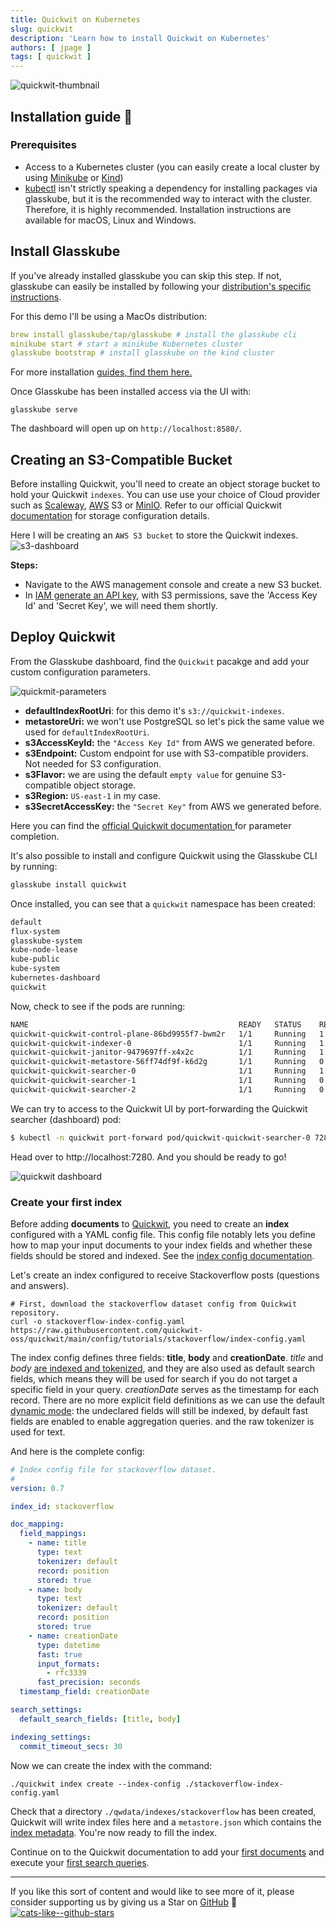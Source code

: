 ```yaml
---
title: Quickwit on Kubernetes
slug: quickwit
description: 'Learn how to install Quickwit on Kubernetes'
authors: [ jpage ]
tags: [ quickwit ]
---
```



![quickwit-thumbnail](https://github.com/glasskube/glasskube/assets/38757612/03478d89-1d11-4263-93ca-f80d1607cef9)

## Installation guide 🦮

### Prerequisites​

- Access to a Kubernetes cluster (you can easily create a local cluster by using [Minikube](https://minikube.sigs.k8s.io/docs/start/?arch=%2Fmacos%2Fx86-64%2Fstable%2Fbinary+download) or [Kind](https://kind.sigs.k8s.io/))
- [kubectl](https://kubernetes.io/docs/tasks/tools/) isn't strictly speaking a dependency for installing packages via glasskube, but it is the recommended way to interact with the cluster. Therefore, it is highly recommended. Installation instructions are available for macOS, Linux and Windows.

## Install Glasskube

If you've already installed glasskube you can skip this step.
If not, glasskube can easily be installed by following your [distribution's specific instructions](/docs/getting-started/install/).

For this demo I'll be using a MacOs distribution:
``` yaml
brew install glasskube/tap/glasskube # install the glasskube cli
minikube start # start a minikube Kubernetes cluster
glasskube bootstrap # install glasskube on the kind cluster
```
For more installation [guides, find them here.](/docs/getting-started/install/)

Once Glasskube has been installed access via the UI with:
```
glasskube serve
```
The dashboard will open up on `http://localhost:8580/`.

## Creating an S3-Compatible Bucket

Before installing Quickwit, you'll need to create an object storage bucket to hold your Quickwit `indexes`. You can use use your choice of Cloud provider such as [Scaleway](https://www.scaleway.com/en/), [AWS](https://aws.amazon.com/) S3 or [MinIO](https://min.io/). Refer to our official Quickwit [documentation](https://quickwit.io/docs/configuration/storage-config) for storage configuration details.

Here I will be creating an `AWS S3 bucket` to store the Quickwit indexes.
![s3-dashboard](https://dev-to-uploads.s3.amazonaws.com/uploads/articles/a3aed8xtewfgf10filkj.png)

**Steps:**
- Navigate to the AWS management console and create a new S3 bucket.
- In [IAM generate an API key](https://docs.aws.amazon.com/IAM/latest/UserGuide/id_credentials_access-keys.html), with S3 permissions, save the 'Access Key Id' and 'Secret Key', we will need them shortly.

## Deploy Quickwit​

From the Glasskube dashboard, find the `Quickwit` pacakge and add your custom configuration parameters.

![quickmit-parameters](https://dev-to-uploads.s3.amazonaws.com/uploads/articles/9ye6uqvhdwciumt65aal.png)

- **defaultIndexRootUri**: for this demo it's `s3://quickwit-indexes`.
- **metastoreUri:** we won't use PostgreSQL so let's pick the same value we used for `defaultIndexRootUri`.
- **s3AccessKeyId:** the `"Access Key Id"` from AWS we generated before.
- **s3Endpoint:** Custom endpoint for use with S3-compatible providers. Not needed for S3 configuration.
- **s3Flavor:** we are using the default `empty value` for genuine S3-compatible object storage.
- **s3Region:** `US-east-1` in my case.
- **s3SecretAccessKey:** the `"Secret Key"` from AWS we generated before.

Here you can find the [official Quickwit documentation ](https://quickwit.io/blog/glasskube)for parameter completion.

It's also possible to install and configure Quickwit using the Glasskube CLI by running:

``` bash
glasskube install quickwit
```
Once installed, you can see that a `quickwit` namespace has been created:
``` bash
default
flux-system
glasskube-system
kube-node-lease
kube-public
kube-system
kubernetes-dashboard
quickwit
```
Now, check to see if the pods are running:
``` bash
NAME                                               READY   STATUS    RESTARTS      AGE
quickwit-quickwit-control-plane-86bd9955f7-bwm2r   1/1     Running   1 (27m ago)   29m
quickwit-quickwit-indexer-0                        1/1     Running   1 (27m ago)   29m
quickwit-quickwit-janitor-9479697ff-x4x2c          1/1     Running   1 (27m ago)   29m
quickwit-quickwit-metastore-56ff74df9f-k6d2g       1/1     Running   0             29m
quickwit-quickwit-searcher-0                       1/1     Running   1 (27m ago)   29m
quickwit-quickwit-searcher-1                       1/1     Running   0             27m
quickwit-quickwit-searcher-2                       1/1     Running   0             27m
```

We can try to access to the Quickwit UI by port-forwarding the Quickwit searcher (dashboard) pod:

``` bash
$ kubectl -n quickwit port-forward pod/quickwit-quickwit-searcher-0 7280
```
Head over to http://localhost:7280. And you should be ready to go!

![quickwit dashboard](https://dev-to-uploads.s3.amazonaws.com/uploads/articles/chju7g5d8nqx6nguzhbp.png)

### Create your first index​

Before adding **documents** to [Quickwit](https://quickwit.io/), you need to create an **index** configured with a YAML config file. This config file notably lets you define how to map your input documents to your index fields and whether these fields should be stored and indexed. See the [index config documentation](https://quickwit.io/docs/main-branch/configuration/index-config).

Let's create an index configured to receive Stackoverflow posts (questions and answers).
```
# First, download the stackoverflow dataset config from Quickwit repository.
curl -o stackoverflow-index-config.yaml https://raw.githubusercontent.com/quickwit-oss/quickwit/main/config/tutorials/stackoverflow/index-config.yaml
```
The index config defines three fields: **title**, **body** and **creationDate**. _title_ and _body_ [are indexed and tokenized](https://quickwit.io/docs/configuration/index-config#text-type), and they are also used as default search fields, which means they will be used for search if you do not target a specific field in your query. _creationDate_ serves as the timestamp for each record. There are no more explicit field definitions as we can use the default [dynamic mode](https://quickwit.io/docs/main-branch/configuration/index-config#mode): the undeclared fields will still be indexed, by default fast fields are enabled to enable aggregation queries. and the raw tokenizer is used for text.

And here is the complete config:
``` yaml
# Index config file for stackoverflow dataset.
#
version: 0.7

index_id: stackoverflow

doc_mapping:
  field_mappings:
    - name: title
      type: text
      tokenizer: default
      record: position
      stored: true
    - name: body
      type: text
      tokenizer: default
      record: position
      stored: true
    - name: creationDate
      type: datetime
      fast: true
      input_formats:
        - rfc3339
      fast_precision: seconds
  timestamp_field: creationDate

search_settings:
  default_search_fields: [title, body]

indexing_settings:
  commit_timeout_secs: 30
```
Now we can create the index with the command:

```
./quickwit index create --index-config ./stackoverflow-index-config.yaml
```
Check that a directory `./qwdata/indexes/stackoverflow` has been created, Quickwit will write index files here and a `metastore.json` which contains the [index metadata](https://quickwit.io/docs/overview/architecture#index). You're now ready to fill the index.

Continue on to the Quickwit documentation to add your [first documents](https://quickwit.io/docs/get-started/quickstart#lets-add-some-documents) and execute your [first search queries](https://quickwit.io/docs/get-started/quickstart#execute-search-queries).

---

If you like this sort of content and would like to see more of it, please consider supporting us by giving us a Star on [GitHub](https://github.com/glasskube/glasskube) 🙏
[![cats-like--github-stars](https://github.com/glasskube/glasskube/assets/38757612/05a03edf-7d6a-48fd-9b24-598abcfd1e9a)](https://github.com/glasskube/glasskube)


<div style={{display: 'flex', justifyContent: 'right'}}>
  <CustomGitHubButton
    href="https://github.com/glasskube/glasskube"
  />
</div>

<Discussion category="Guides" categoryId="DIC_kwDOLDumD84CfK3R" />
